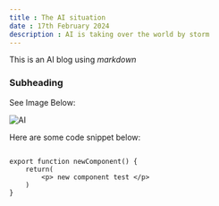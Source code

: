 ```yaml
---
title : The AI situation
date : 17th February 2024
description : AI is taking over the world by storm
---
```

This is an AI blog using *markdown*

### Subheading

See Image Below:

![AI](/public/INT001.jpg)

Here are some code snippet below:

```

export function newComponent() {
    return(
        <p> new component test </p>
    )
}

```
